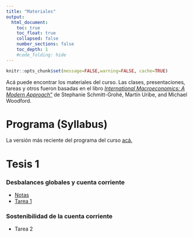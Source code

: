 ```yaml
---
title: "Materiales"
output:
  html_document:
    toc: true
    toc_float: true
    collapsed: false
    number_sections: false
    toc_depth: 1
    #code_folding: hide
---
```


```r
knitr::opts_chunk$set(message=FALSE,warning=FALSE, cache=TRUE)
```

Acá puede encontrar los materiales del curso. Las clases, presentaciones, tareas y otros fueron basadas en el libro [*International Macroeconomics: A Modern Approach"*](https://press.princeton.edu/books/hardcover/9780691170640/international-macroeconomics) de Stephanie Schmitt-Grohé, Martín Uribe, and Michael Woodford.


# Programa (Syllabus)

La versión más reciente del programa del curso [acá.](materials/MacroInternacional_I22.pdf)

# Tesis 1
### Desbalances globales y cuenta corriente

* [Notas](materials/Tesis_1.pdf)
* [Tarea 1](materials/Tarea_1.pdf)

### Sostenibilidad de la cuenta corriente

* Tarea 2


